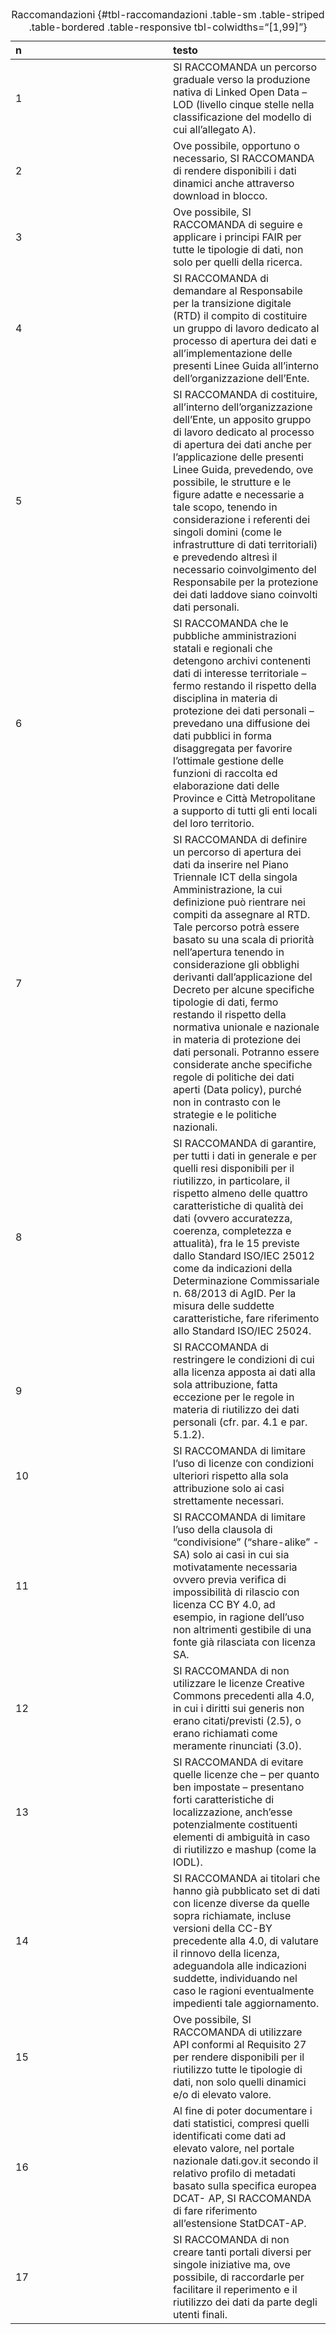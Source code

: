 :::{.column-page-inset-right}
| **n** | **testo**                                                                                                                                                                                                                                                                                                                                                                                                                                                                                                                                                                                                                                                                        |
| :--- | :--- |
| 1     | SI RACCOMANDA un percorso graduale verso la produzione nativa di Linked Open Data – LOD (livello cinque stelle nella classificazione del modello di cui all'allegato A).                                                                                                                                                                                                                                                                                                                                                                                                                                                                                                         |
| 2     | Ove possibile, opportuno o necessario, SI RACCOMANDA di rendere disponibili i dati dinamici anche attraverso download in blocco.                                                                                                                                                                                                                                                                                                                                                                                                                                                                                                                                                 |
| 3     | Ove possibile, SI RACCOMANDA di seguire e applicare i principi FAIR per tutte le tipologie di dati, non solo per quelli della ricerca.                                                                                                                                                                                                                                                                                                                                                                                                                                                                                                                                           |
| 4     | SI RACCOMANDA di demandare al Responsabile per la transizione digitale (RTD) il compito di costituire un gruppo di lavoro dedicato al processo di apertura dei dati e all'implementazione delle presenti Linee Guida all'interno dell'organizzazione dell'Ente.                                                                                                                                                                                                                                                                                                                                                                                                                  |
| 5     | SI RACCOMANDA di costituire, all'interno dell'organizzazione dell'Ente, un apposito gruppo di lavoro dedicato al processo di apertura dei dati anche per l'applicazione delle presenti Linee Guida, prevedendo, ove possibile, le strutture e le figure adatte e necessarie a tale scopo, tenendo in considerazione i referenti dei singoli domini (come le infrastrutture di dati territoriali) e prevedendo altresì il necessario coinvolgimento del Responsabile per la protezione dei dati laddove siano coinvolti dati personali.                                                                                                                                           |
| 6     | SI RACCOMANDA che le pubbliche amministrazioni statali e regionali che detengono archivi contenenti dati di interesse territoriale – fermo restando il rispetto della disciplina in materia di protezione dei dati personali – prevedano una diffusione dei dati pubblici in forma disaggregata per favorire l'ottimale gestione delle funzioni di raccolta ed elaborazione dati delle Province e Città Metropolitane a supporto di tutti gli enti locali del loro territorio.                                                                                                                                                                                                   |
| 7     | SI RACCOMANDA di definire un percorso di apertura dei dati da inserire nel Piano Triennale ICT della singola Amministrazione, la cui definizione può rientrare nei compiti da assegnare al RTD. Tale percorso potrà essere basato su una scala di priorità nell'apertura tenendo in considerazione gli obblighi derivanti dall'applicazione del Decreto per alcune specifiche tipologie di dati, fermo restando il rispetto della normativa unionale e nazionale in materia di protezione dei dati personali. Potranno essere considerate anche specifiche regole di politiche dei dati aperti (Data policy), purché non in contrasto con le strategie e le politiche nazionali. |
| 8     | SI RACCOMANDA di garantire, per tutti i dati in generale e per quelli resi disponibili per il riutilizzo, in particolare, il rispetto almeno delle quattro caratteristiche di qualità dei dati (ovvero accuratezza, coerenza, completezza e attualità), fra le 15 previste dallo Standard ISO/IEC 25012 come da indicazioni della Determinazione Commissariale n. 68/2013 di AgID. Per la misura delle suddette caratteristiche, fare riferimento allo Standard ISO/IEC 25024.                                                                                                                                                                                                   |
| 9     | SI RACCOMANDA di restringere le condizioni di cui alla licenza apposta ai dati alla sola attribuzione, fatta eccezione per le regole in materia di riutilizzo dei dati personali (cfr. par. 4.1 e par. 5.1.2).                                                                                                                                                                                                                                                                                                                                                                                                                                                                   |
| 10    | SI RACCOMANDA di limitare l'uso di licenze con condizioni ulteriori rispetto alla sola attribuzione solo ai casi strettamente necessari.                                                                                                                                                                                                                                                                                                                                                                                                                                                                                                                                         |
| 11    | SI RACCOMANDA di limitare l'uso della clausola di "condivisione" ("share-alike" - SA) solo ai casi in cui sia motivatamente necessaria ovvero previa verifica di impossibilità di rilascio con licenza CC BY 4.0, ad esempio, in ragione dell'uso non altrimenti gestibile di una fonte già rilasciata con licenza SA.                                                                                                                                                                                                                                                                                                                                                           |
| 12    | SI RACCOMANDA di non utilizzare le licenze Creative Commons precedenti alla 4.0, in cui i diritti sui generis non erano citati/previsti (2.5), o erano richiamati come meramente rinunciati (3.0).                                                                                                                                                                                                                                                                                                                                                                                                                                                                               |
| 13    | SI RACCOMANDA di evitare quelle licenze che – per quanto ben impostate – presentano forti caratteristiche di localizzazione, anch'esse potenzialmente costituenti elementi di ambiguità in caso di riutilizzo e mashup (come la IODL).                                                                                                                                                                                                                                                                                                                                                                                                                                           |
| 14    | SI RACCOMANDA ai titolari che hanno già pubblicato set di dati con licenze diverse da quelle sopra richiamate, incluse versioni della CC-BY precedente alla 4.0, di valutare il rinnovo della licenza, adeguandola alle indicazioni suddette, individuando nel caso le ragioni eventualmente impedienti tale aggiornamento.                                                                                                                                                                                                                                                                                                                                                      |
| 15    | Ove possibile, SI RACCOMANDA di utilizzare API conformi al Requisito 27 per rendere disponibili per il riutilizzo tutte le tipologie di dati, non solo quelli dinamici e/o di elevato valore.                                                                                                                                                                                                                                                                                                                                                                                                                                                                                    |
| 16    | Al fine di poter documentare i dati statistici, compresi quelli identificati come dati ad elevato valore, nel portale nazionale dati.gov.it secondo il relativo profilo di metadati basato sulla specifica europea DCAT- AP, SI RACCOMANDA di fare riferimento all'estensione StatDCAT-AP.                                                                                                                                                                                                                                                                                                                                                                                       |
| 17    | SI RACCOMANDA di non creare tanti portali diversi per singole iniziative ma, ove possibile, di raccordarle per facilitare il reperimento e il riutilizzo dei dati da parte degli utenti finali.                                                                                                                                                                                                                                                                                                                                                                                                                                                                                  |

: Raccomandazioni {#tbl-raccomandazioni .table-sm .table-striped .table-bordered .table-responsive tbl-colwidths="[1,99]"}
:::
